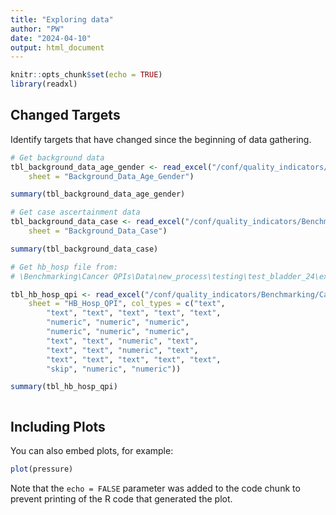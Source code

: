 ```yaml
---
title: "Exploring data"
author: "PW"
date: "2024-04-10"
output: html_document
---
```


```r
knitr::opts_chunk$set(echo = TRUE)
library(readxl)
```

## Changed Targets

Identify targets that have changed since the beginning of data gathering. 



```r
# Get background data 
tbl_background_data_age_gender <- read_excel("/conf/quality_indicators/Benchmarking/Cancer QPIs/Data/new_process/testing/test_bladder_24/excels_for_tableau/initial_run/input/Background_Data_Age_Gender.xlsx", 
    sheet = "Background_Data_Age_Gender")

summary(tbl_background_data_age_gender)

# Get case ascertainment data 
tbl_background_data_case <- read_excel("/conf/quality_indicators/Benchmarking/Cancer QPIs/Data/new_process/testing/test_bladder_24/excels_for_tableau/initial_run/input/Background_Data_Case.xlsx", 
    sheet = "Background_Data_Case")

summary(tbl_background_data_case)

# Get hb_hosp file from:  
# \Benchmarking\Cancer QPIs\Data\new_process\testing\test_bladder_24\excels_for_tableau\initial_run\input 

tbl_hb_hosp_qpi <- read_excel("/conf/quality_indicators/Benchmarking/Cancer QPIs/Data/new_process/testing/test_bladder_24/excels_for_tableau/initial_run/input/HB_Hosp_QPI.xlsx", 
    sheet = "HB_Hosp_QPI", col_types = c("text", 
        "text", "text", "text", "text", "text", 
        "numeric", "numeric", "numeric", 
        "numeric", "numeric", "numeric", 
        "text", "text", "numeric", "text", 
        "text", "text", "numeric", "text", 
        "text", "text", "text", "text", "text", 
        "skip", "numeric", "numeric"))

summary(tbl_hb_hosp_qpi)



```

## Including Plots

You can also embed plots, for example:

```r
plot(pressure)
```

Note that the `echo = FALSE` parameter was added to the code chunk to prevent printing of the R code that generated the plot.
